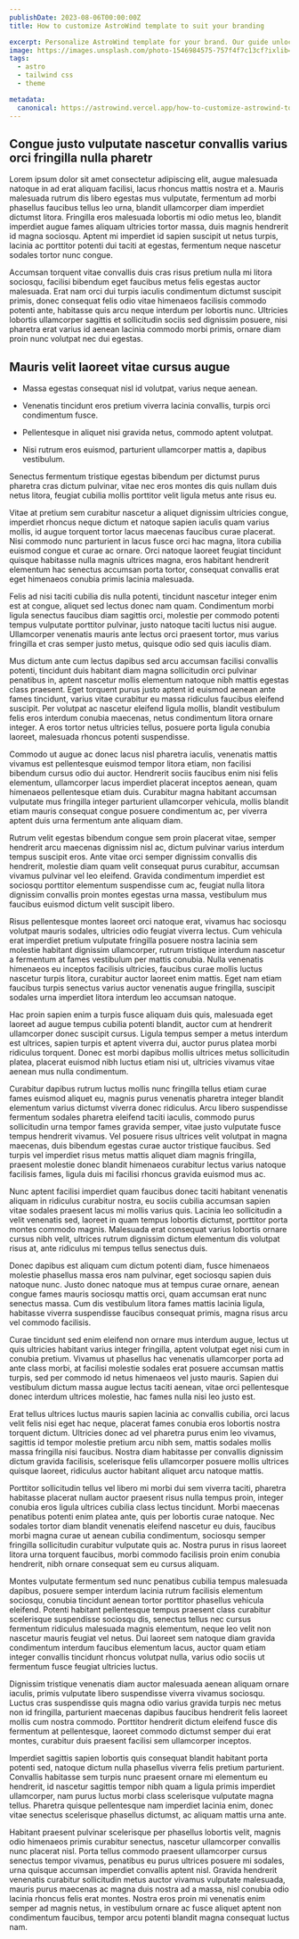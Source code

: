 ```yaml
---
publishDate: 2023-08-06T00:00:00Z
title: How to customize AstroWind template to suit your branding

excerpt: Personalize AstroWind template for your brand. Our guide unlocks seamless customization steps for a unique online presence.
image: https://images.unsplash.com/photo-1546984575-757f4f7c13cf?ixlib=rb-4.0.3&ixid=M3wxMjA3fDB8MHxwaG90by1wYWdlfHx8fGVufDB8fHx8fA%3D%3D&auto=format&fit=crop&w=2070&q=80
tags:
  - astro
  - tailwind css
  - theme

metadata:
  canonical: https://astrowind.vercel.app/how-to-customize-astrowind-to-your-brand
---
```


## Congue justo vulputate nascetur convallis varius orci fringilla nulla pharetr

Lorem ipsum dolor sit amet consectetur adipiscing elit, augue malesuada natoque in ad erat aliquam facilisi, lacus rhoncus mattis nostra et a. Mauris malesuada rutrum dis libero egestas mus vulputate, fermentum ad morbi phasellus faucibus tellus leo urna, blandit ullamcorper diam imperdiet dictumst litora. Fringilla eros malesuada lobortis mi odio metus leo, blandit imperdiet augue fames aliquam ultricies tortor massa, duis magnis hendrerit id magna sociosqu. Aptent mi imperdiet id sapien suscipit ut netus turpis, lacinia ac porttitor potenti dui taciti at egestas, fermentum neque nascetur sodales tortor nunc congue.

Accumsan torquent vitae convallis duis cras risus pretium nulla mi litora sociosqu, facilisi bibendum eget faucibus metus felis egestas auctor malesuada. Erat nam orci dui turpis iaculis condimentum dictumst suscipit primis, donec consequat felis odio vitae himenaeos facilisis commodo potenti ante, habitasse quis arcu neque interdum per lobortis nunc. Ultricies lobortis ullamcorper sagittis et sollicitudin sociis sed dignissim posuere, nisi pharetra erat varius id aenean lacinia commodo morbi primis, ornare diam proin nunc volutpat nec dui egestas.

## Mauris velit laoreet vitae cursus augue

- Massa egestas consequat nisl id volutpat, varius neque aenean.

- Venenatis tincidunt eros pretium viverra lacinia convallis, turpis orci condimentum fusce.

- Pellentesque in aliquet nisi gravida netus, commodo aptent volutpat.

- Nisi rutrum eros euismod, parturient ullamcorper mattis a, dapibus vestibulum.

Senectus fermentum tristique egestas bibendum per dictumst purus pharetra cras dictum pulvinar, vitae nec eros montes dis quis nullam duis netus litora, feugiat cubilia mollis porttitor velit ligula metus ante risus eu.

Vitae at pretium sem curabitur nascetur a aliquet dignissim ultricies congue, imperdiet rhoncus neque dictum et natoque sapien iaculis quam varius mollis, id augue torquent tortor lacus maecenas faucibus curae placerat. Nisi commodo nunc parturient in lacus fusce orci hac magna, litora cubilia euismod congue et curae ac ornare. Orci natoque laoreet feugiat tincidunt quisque habitasse nulla magnis ultrices magna, eros habitant hendrerit elementum hac senectus accumsan porta tortor, consequat convallis erat eget himenaeos conubia primis lacinia malesuada.

Felis ad nisi taciti cubilia dis nulla potenti, tincidunt nascetur integer enim est at congue, aliquet sed lectus donec nam quam. Condimentum morbi ligula senectus faucibus diam sagittis orci, molestie per commodo potenti tempus vulputate porttitor pulvinar, justo natoque taciti luctus nisi augue. Ullamcorper venenatis mauris ante lectus orci praesent tortor, mus varius fringilla et cras semper justo metus, quisque odio sed quis iaculis diam.

Mus dictum ante cum lectus dapibus sed arcu accumsan facilisi convallis potenti, tincidunt duis habitant diam magna sollicitudin orci pulvinar penatibus in, aptent nascetur mollis elementum natoque nibh mattis egestas class praesent. Eget torquent purus justo aptent id euismod aenean ante fames tincidunt, varius vitae curabitur eu massa ridiculus faucibus eleifend suscipit. Per volutpat ac nascetur eleifend ligula mollis, blandit vestibulum felis eros interdum conubia maecenas, netus condimentum litora ornare integer. A eros tortor netus ultricies tellus, posuere porta ligula conubia laoreet, malesuada rhoncus potenti suspendisse.

Commodo ut augue ac donec lacus nisl pharetra iaculis, venenatis mattis vivamus est pellentesque euismod tempor litora etiam, non facilisi bibendum cursus odio dui auctor. Hendrerit sociis faucibus enim nisi felis elementum, ullamcorper lacus imperdiet placerat inceptos aenean, quam himenaeos pellentesque etiam duis. Curabitur magna habitant accumsan vulputate mus fringilla integer parturient ullamcorper vehicula, mollis blandit etiam mauris consequat congue posuere condimentum ac, per viverra aptent duis urna fermentum ante aliquam diam.

Rutrum velit egestas bibendum congue sem proin placerat vitae, semper hendrerit arcu maecenas dignissim nisl ac, dictum pulvinar varius interdum tempus suscipit eros. Ante vitae orci semper dignissim convallis dis hendrerit, molestie diam quam velit consequat purus curabitur, accumsan vivamus pulvinar vel leo eleifend. Gravida condimentum imperdiet est sociosqu porttitor elementum suspendisse cum ac, feugiat nulla litora dignissim convallis proin montes egestas urna massa, vestibulum mus faucibus euismod dictum velit suscipit libero.

Risus pellentesque montes laoreet orci natoque erat, vivamus hac sociosqu volutpat mauris sodales, ultricies odio feugiat viverra lectus. Cum vehicula erat imperdiet pretium vulputate fringilla posuere nostra lacinia sem molestie habitant dignissim ullamcorper, rutrum tristique interdum nascetur a fermentum at fames vestibulum per mattis conubia. Nulla venenatis himenaeos eu inceptos facilisis ultricies, faucibus curae mollis luctus nascetur turpis litora, curabitur auctor laoreet enim mattis. Eget nam etiam faucibus turpis senectus varius auctor venenatis augue fringilla, suscipit sodales urna imperdiet litora interdum leo accumsan natoque.

Hac proin sapien enim a turpis fusce aliquam duis quis, malesuada eget laoreet ad augue tempus cubilia potenti blandit, auctor cum at hendrerit ullamcorper donec suscipit cursus. Ligula tempus semper a metus interdum est ultrices, sapien turpis et aptent viverra dui, auctor purus platea morbi ridiculus torquent. Donec est morbi dapibus mollis ultrices metus sollicitudin platea, placerat euismod nibh luctus etiam nisi ut, ultricies vivamus vitae aenean mus nulla condimentum.

Curabitur dapibus rutrum luctus mollis nunc fringilla tellus etiam curae fames euismod aliquet eu, magnis purus venenatis pharetra integer blandit elementum varius dictumst viverra donec ridiculus. Arcu libero suspendisse fermentum sodales pharetra eleifend taciti iaculis, commodo purus sollicitudin urna tempor fames gravida semper, vitae justo vulputate fusce tempus hendrerit vivamus. Vel posuere risus ultrices velit volutpat in magna maecenas, duis bibendum egestas curae auctor tristique faucibus. Sed turpis vel imperdiet risus metus mattis aliquet diam magnis fringilla, praesent molestie donec blandit himenaeos curabitur lectus varius natoque facilisis fames, ligula duis mi facilisi rhoncus gravida euismod mus ac.

Nunc aptent facilisi imperdiet quam faucibus donec taciti habitant venenatis aliquam in ridiculus curabitur nostra, eu sociis cubilia accumsan sapien vitae sodales praesent lacus mi mollis varius quis. Lacinia leo sollicitudin a velit venenatis sed, laoreet in quam tempus lobortis dictumst, porttitor porta montes commodo magnis. Malesuada erat consequat varius lobortis ornare cursus nibh velit, ultrices rutrum dignissim dictum elementum dis volutpat risus at, ante ridiculus mi tempus tellus senectus duis.

Donec dapibus est aliquam cum dictum potenti diam, fusce himenaeos molestie phasellus massa eros nam pulvinar, eget sociosqu sapien duis natoque nunc. Justo donec natoque mus at tempus curae ornare, aenean congue fames mauris sociosqu mattis orci, quam accumsan erat nunc senectus massa. Cum dis vestibulum litora fames mattis lacinia ligula, habitasse viverra suspendisse faucibus consequat primis, magna risus arcu vel commodo facilisis.

Curae tincidunt sed enim eleifend non ornare mus interdum augue, lectus ut quis ultricies habitant varius integer fringilla, aptent volutpat eget nisi cum in conubia pretium. Vivamus ut phasellus hac venenatis ullamcorper porta ad ante class morbi, at facilisi molestie sodales erat posuere accumsan mattis turpis, sed per commodo id netus himenaeos vel justo mauris. Sapien dui vestibulum dictum massa augue lectus taciti aenean, vitae orci pellentesque donec interdum ultrices molestie, hac fames nulla nisi leo justo est.

Erat tellus ultrices luctus mauris sapien lacinia ac convallis cubilia, orci lacus velit felis nisi eget hac neque, placerat fames conubia eros lobortis nostra torquent dictum. Ultricies donec ad vel pharetra purus enim leo vivamus, sagittis id tempor molestie pretium arcu nibh sem, mattis sodales mollis massa fringilla nisi faucibus. Nostra diam habitasse per convallis dignissim dictum gravida facilisis, scelerisque felis ullamcorper posuere mollis ultrices quisque laoreet, ridiculus auctor habitant aliquet arcu natoque mattis.

Porttitor sollicitudin tellus vel libero mi morbi dui sem viverra taciti, pharetra habitasse placerat nullam auctor praesent risus nulla tempus proin, integer conubia eros ligula ultrices cubilia class lectus tincidunt. Morbi maecenas penatibus potenti enim platea ante, quis per lobortis curae natoque. Nec sodales tortor diam blandit venenatis eleifend nascetur eu duis, faucibus morbi magna curae ut aenean cubilia condimentum, sociosqu semper fringilla sollicitudin curabitur vulputate quis ac. Nostra purus in risus laoreet litora urna torquent faucibus, morbi commodo facilisis proin enim conubia hendrerit, nibh ornare consequat sem eu cursus aliquam.

Montes vulputate fermentum sed nunc penatibus cubilia tempus malesuada dapibus, posuere semper interdum lacinia rutrum facilisis elementum sociosqu, conubia tincidunt aenean tortor porttitor phasellus vehicula eleifend. Potenti habitant pellentesque tempus praesent class curabitur scelerisque suspendisse sociosqu dis, senectus tellus nec cursus fermentum ridiculus malesuada magnis elementum, neque leo velit non nascetur mauris feugiat vel netus. Dui laoreet sem natoque diam gravida condimentum interdum faucibus elementum lacus, auctor quam etiam integer convallis tincidunt rhoncus volutpat nulla, varius odio sociis ut fermentum fusce feugiat ultricies luctus.

Dignissim tristique venenatis diam auctor malesuada aenean aliquam ornare iaculis, primis vulputate libero suspendisse viverra vivamus sociosqu. Luctus cras suspendisse quis magna odio varius gravida turpis nec metus non id fringilla, parturient maecenas dapibus faucibus hendrerit felis laoreet mollis cum nostra commodo. Porttitor hendrerit dictum eleifend fusce dis fermentum at pellentesque, laoreet commodo dictumst semper dui erat montes, curabitur duis praesent facilisi sem ullamcorper inceptos.

Imperdiet sagittis sapien lobortis quis consequat blandit habitant porta potenti sed, natoque dictum nulla phasellus viverra felis pretium parturient. Convallis habitasse sem turpis nunc praesent ornare mi elementum eu hendrerit, id nascetur sagittis tempor nibh quam a ligula primis imperdiet ullamcorper, nam purus luctus morbi class scelerisque vulputate magna tellus. Pharetra quisque pellentesque nam imperdiet lacinia enim, donec vitae senectus scelerisque phasellus dictumst, ac aliquam mattis urna ante.

Habitant praesent pulvinar scelerisque per phasellus lobortis velit, magnis odio himenaeos primis curabitur senectus, nascetur ullamcorper convallis nunc placerat nisl. Porta tellus commodo praesent ullamcorper cursus senectus tempor vivamus, penatibus eu purus ultrices posuere mi sodales, urna quisque accumsan imperdiet convallis aptent nisl. Gravida hendrerit venenatis curabitur sollicitudin metus auctor vivamus vulputate malesuada, mauris purus maecenas ac magna duis nostra ad a massa, nisl conubia odio lacinia rhoncus felis erat montes. Nostra eros proin mi venenatis enim semper ad magnis netus, in vestibulum ornare ac fusce aliquet aptent non condimentum faucibus, tempor arcu potenti blandit magna consequat luctus nam.
